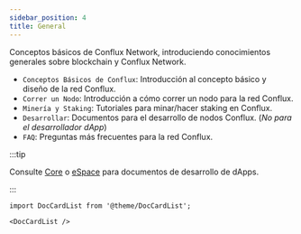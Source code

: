 ```yaml
---
sidebar_position: 4
title: General
---
```


Conceptos básicos de Conflux Network, introduciendo conocimientos generales sobre blockchain y Conflux Network.

-   `Conceptos Básicos de Conflux`: Introducción al concepto básico y diseño de la red Conflux.
-   `Correr un Nodo`: Introducción a cómo correr un nodo para la red Conflux.
-   `Minería y Staking`: Tutoriales para minar/hacer staking en Conflux.
-   `Desarrollar`: Documentos para el desarrollo de nodos Conflux. (_No para el desarrollador dApp_)
-   `FAQ`: Preguntas más frecuentes para la red Conflux.

:::tip

Consulte [Core](../core/build) o [eSpace](/docs/category/build) para documentos de desarrollo de dApps.

:::

```mdx-code-block
import DocCardList from '@theme/DocCardList';

<DocCardList />
```
